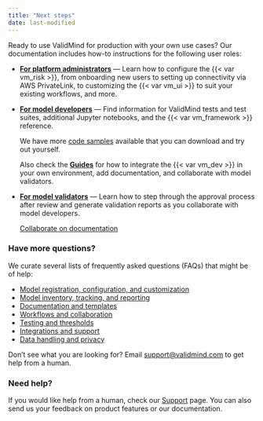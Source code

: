 ```yaml
---
title: "Next steps"
date: last-modified
---
```


Ready to use ValidMind for production with your own use cases? Our documentation includes how-to instructions for the following user roles:

- [**For platform administrators**](guides.qmd#onboarding) — Learn how to configure the {{< var vm_risk >}}, from onboarding new users to setting up connectivity via AWS PrivateLink, to customizing the {{< var vm_ui >}} to suit your existing workflows, and more. 

- [**For model developers**](get-started-developer-framework.qmd) — Find information for ValidMind tests and test suites, additional Jupyter notebooks, and the {{< var vm_framework >}} reference.

   We have more [code samples](samples-jupyter-notebooks.qmd) available that you can download and try out yourself.

   Also check the [**Guides**](guides.qmd) for how to integrate the {{< var vm_dev >}} in your own environment, add documentation, and collaborate with model validators.

- [**For model validators**](guides.qmd#model-validation) — Learn how to step through the approval process after review and generate validation reports as you collaborate with model developers.

   [Collaborate on documentation](collaborate-with-others.qmd)

### Have more questions?

We curate several lists of frequently asked questions (FAQs) that might be of help: 

- [Model registration, configuration, and customization](../faq/faq-models.qmd)
- [Model inventory, tracking, and reporting](../faq/faq-inventory.qmd)
- [Documentation and templates](../faq/faq-documentation.qmd)
- [Workflows and collaboration](../faq/faq-workflows.qmd)
- [Testing and thresholds](../faq/faq-testing.qmd)
- [Integrations and support](../faq/faq-integrations.qmd)
- [Data handling and privacy](../faq/faq-privacy.qmd)

Don't see what you are looking for? Email [support@validmind.com](mailto:support@validmind.com) to get help from a human.

### Need help?

If you would like help from a human, check our [Support](../support/support.qmd) page. You can also send us your feedback on product features or our documentation.
